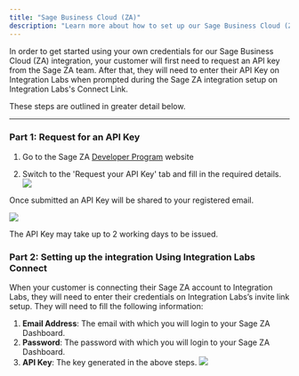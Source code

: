 ```yaml
---
title: "Sage Business Cloud (ZA)"
description: "Learn more about how to set up our Sage Business Cloud (ZA) integration."
---
```


In order to get started using your own credentials for our Sage Business Cloud (ZA) integration, your customer will first need to request an API key from the Sage ZA team. After that, they will need to enter their API Key on Integration Labs when prompted during the Sage ZA integration setup on Integration Labs's Connect Link.

These steps are outlined in greater detail below.

---

### Part 1: Request for an API Key

1. Go to the Sage ZA [Developer Program](https://accounting.sageone.co.za/Marketing/DeveloperProgram.aspx) website

1. Switch to the 'Request your API Key' tab and fill in the required details.
   ![](/images/e1efdce-image.png)

Once submitted an API Key will be shared to your registered email.

![](/images/bcc09cc-apikey_sample.png)

<Note> The API Key may take up to 2 working days to be issued. </Note>

### Part 2: Setting up the integration Using Integration Labs Connect

When your customer is connecting their Sage ZA account to Integration Labs, they will need to enter their credentials on Integration Labs’s invite link setup. They will need to fill the following information:

1.  **Email Address**: The email with which you will login to your Sage ZA Dashboard.
2.  **Password**: The password with which you will login to your Sage ZA Dashboard.
3.  **API Key**: The key generated in the above steps.
    ![](/images/sage_za/sage_za_connect.png)
